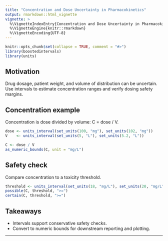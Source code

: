 ```yaml
---
title: "Concentration and Dose Uncertainty in Pharmacokinetics"
output: rmarkdown::html_vignette
vignette: >
  %\VignetteIndexEntry{Concentration and Dose Uncertainty in Pharmacokinetics}
  %\VignetteEngine{knitr::rmarkdown}
  %\VignetteEncoding{UTF-8}
---
```


```r
knitr::opts_chunk$set(collapse = TRUE, comment = "#>")
library(boostedintervals)
library(units)
```

## Motivation

Drug dosage, patient weight, and volume of distribution can be uncertain. Use
intervals to estimate concentration ranges and verify dosing safety margins.

## Concentration example

Concentration is dose divided by volume: C = dose / V.

```r
dose <- units_interval(set_units(100, "mg"), set_units(102, "mg"))
V    <- units_interval(set_units(5, "L"), set_units(5.2, "L"))

C <- dose / V
as_numeric_bounds(C, unit = "mg/L")
```

## Safety check

Compare concentration to a toxicity threshold.

```r
threshold <- units_interval(set_units(18, "mg/L"), set_units(20, "mg/L"))
possible(C, threshold, ">=")
certain(C, threshold, ">=")
```

## Takeaways

- Intervals support conservative safety checks.
- Convert to numeric bounds for downstream reporting and plotting.

---

